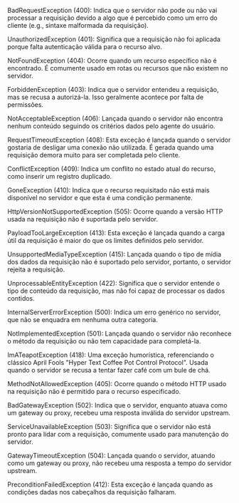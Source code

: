 BadRequestException (400): Indica que o servidor não pode ou não vai processar a requisição devido a algo que é percebido como um erro do cliente (e.g., sintaxe malformada da requisição).

UnauthorizedException (401): Significa que a requisição não foi aplicada porque falta autenticação válida para o recurso alvo.

NotFoundException (404): Ocorre quando um recurso específico não é encontrado. É comumente usado em rotas ou recursos que não existem no servidor.

ForbiddenException (403): Indica que o servidor entendeu a requisição, mas se recusa a autorizá-la. Isso geralmente acontece por falta de permissões.

NotAcceptableException (406): Lançada quando o servidor não encontra nenhum conteúdo seguindo os critérios dados pelo agente do usuário.

RequestTimeoutException (408): Esta exceção é lançada quando o servidor gostaria de desligar uma conexão não utilizada. É gerada quando uma requisição demora muito para ser completada pelo cliente.

ConflictException (409): Indica um conflito no estado atual do recurso, como inserir um registro duplicado.

GoneException (410): Indica que o recurso requisitado não está mais disponível no servidor e que esta é uma condição permanente.

HttpVersionNotSupportedException (505): Ocorre quando a versão HTTP usada na requisição não é suportada pelo servidor.

PayloadTooLargeException (413): Esta exceção é lançada quando a carga útil da requisição é maior do que os limites definidos pelo servidor.

UnsupportedMediaTypeException (415): Lançada quando o tipo de mídia dos dados da requisição não é suportado pelo servidor, portanto, o servidor rejeita a requisição.

UnprocessableEntityException (422): Significa que o servidor entende o tipo de conteúdo da requisição, mas não foi capaz de processar os dados contidos.

InternalServerErrorException (500): Indica um erro genérico no servidor, que não se enquadra em nenhuma outra categoria.

NotImplementedException (501): Lançada quando o servidor não reconhece o método da requisição ou não tem capacidade para completá-la.

ImATeapotException (418): Uma exceção humorística, referenciando o clássico April Fools "Hyper Text Coffee Pot Control Protocol". Usada quando o servidor se recusa a tentar fazer café com um bule de chá.

MethodNotAllowedException (405): Ocorre quando o método HTTP usado na requisição não é permitido para o recurso especificado.

BadGatewayException (502): Indica que o servidor, enquanto atuava como um gateway ou proxy, recebeu uma resposta inválida do servidor upstream.

ServiceUnavailableException (503): Significa que o servidor não está pronto para lidar com a requisição, comumente usado para manutenção do servidor.

GatewayTimeoutException (504): Lançada quando o servidor, atuando como um gateway ou proxy, não recebeu uma resposta a tempo do servidor upstream.

PreconditionFailedException (412): Esta exceção é lançada quando as condições dadas nos cabeçalhos da requisição falharam.
